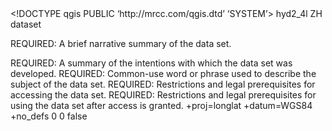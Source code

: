 <!DOCTYPE qgis PUBLIC 'http://mrcc.com/qgis.dtd' 'SYSTEM'>
<qgis version="3.34.11-Prizren">
  <identifier>hyd2_4l</identifier>
  <parentidentifier></parentidentifier>
  <language>ZH</language>
  <type>dataset</type>
  <title>hyd2_4l</title>
  <abstract>REQUIRED: A brief narrative summary of the data set.

REQUIRED: A summary of the intentions with which the data set was developed.</abstract>
  <keywords vocabulary="gmd:topicCategory">
    <keyword>REQUIRED: Common-use word or phrase used to describe the subject of the data set.</keyword>
  </keywords>
  <links>
    <link format="" type="Local Area Network" description="" size="" name="Shapefile" url="file://\\SUNRAY-PC\F$\项目资料\粤港澳水环境遥感监测\hyd2_4l.shp" mimeType=""/>
  </links>
  <dates/>
  <fees></fees>
  <constraints type="Access">REQUIRED: Restrictions and legal prerequisites for accessing the data set.</constraints>
  <rights>REQUIRED: Restrictions and legal prerequisites for using the data set after access is granted.</rights>
  <encoding></encoding>
  <crs>
    <spatialrefsys nativeFormat="Wkt">
      <wkt></wkt>
      <proj4>+proj=longlat +datum=WGS84 +no_defs</proj4>
      <srsid>0</srsid>
      <srid>0</srid>
      <authid></authid>
      <description></description>
      <projectionacronym></projectionacronym>
      <ellipsoidacronym></ellipsoidacronym>
      <geographicflag>false</geographicflag>
    </spatialrefsys>
  </crs>
  <extent>
    <spatial maxz="0" dimensions="2" minx="75.90827199999999664" miny="21.57208299999999923" maxy="53.55792600000000192" crs="EPSG:4326" minz="0" maxx="135.08583100000001309"/>
  </extent>
</qgis>
